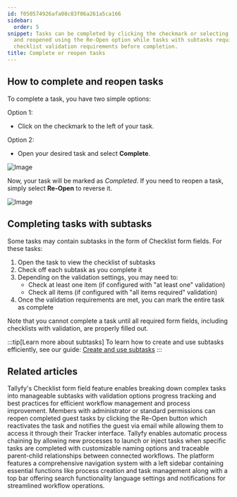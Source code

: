 ```yaml
---
id: f050574926afa08c83f06a261a5ca166
sidebar:
  order: 5
snippet: Tasks can be completed by clicking the checkmark or selecting Complete button
  and reopened using the Re-Open option while tasks with subtasks require fulfilling
  checklist validation requirements before completion.
title: Complete or reopen tasks
---
```


## How to complete and reopen tasks

To complete a task, you have two simple options:

Option 1:

- Click on the checkmark to the left of your task.

Option 2:

- Open your desired task and select **Complete**.

![Image](https://screenshots.tallyfy.com/tallyfy%2Fpro%2Fdesktop-light-select-complete-task.png)

Now, your task will be marked as _Completed_. If you need to reopen a task, simply select **Re-Open** to reverse it.

![Image](https://screenshots.tallyfy.com/tallyfy%2Fpro%2Fdesktop-light-reopen-task.png)

## Completing tasks with subtasks

Some tasks may contain subtasks in the form of Checklist form fields. For these tasks:

1. Open the task to view the checklist of subtasks
2. Check off each subtask as you complete it
3. Depending on the validation settings, you may need to:
   - Check at least one item (if configured with "at least one" validation)
   - Check all items (if configured with "all items required" validation)
4. Once the validation requirements are met, you can mark the entire task as complete

Note that you cannot complete a task until all required form fields, including checklists with validation, are properly filled out.

:::tip[Learn more about subtasks]
To learn how to create and use subtasks efficiently, see our guide: [Create and use subtasks](/products/pro/tracking-and-tasks/tasks/how-to-create-and-use-subtasks/)
:::


## Related articles
<CardGrid>
<LinkTitleCard header="<b>Tasks > Create and use subtasks</b>" href="/products/pro/tracking-and-tasks/tasks/how-to-create-and-use-subtasks/" > Tallyfy's Checklist form field feature enables breaking down complex tasks into manageable subtasks with validation options progress tracking and best practices for efficient workflow management and process improvement. </LinkTitleCard>
<LinkTitleCard header="<b>Guests > Re-open tasks as a guest</b>" href="/products/pro/documenting/guests/how-can-i-re-open-a-completed-guest-task/" > Members with administrator or standard permissions can reopen completed guest tasks by clicking the Re-Open button which reactivates the task and notifies the guest via email while allowing them to access it through their Tracker interface. </LinkTitleCard>
<LinkTitleCard header="<b>Launching > Launch another process when a task is completed</b>" href="/products/pro/launching/launch-process-when-task-is-completed/" > Tallyfy enables automatic process chaining by allowing new processes to launch or inject tasks when specific tasks are completed with customizable naming options and traceable parent-child relationships between connected workflows. </LinkTitleCard>
<LinkTitleCard header="<b>Tutorials > Navigate Tallyfy</b>" href="/products/pro/tutorials/navigate-tallyfy/" > The platform features a comprehensive navigation system with a left sidebar containing essential functions like process creation and task management along with a top bar offering search functionality language settings and notifications for streamlined workflow operations. </LinkTitleCard>
</CardGrid>